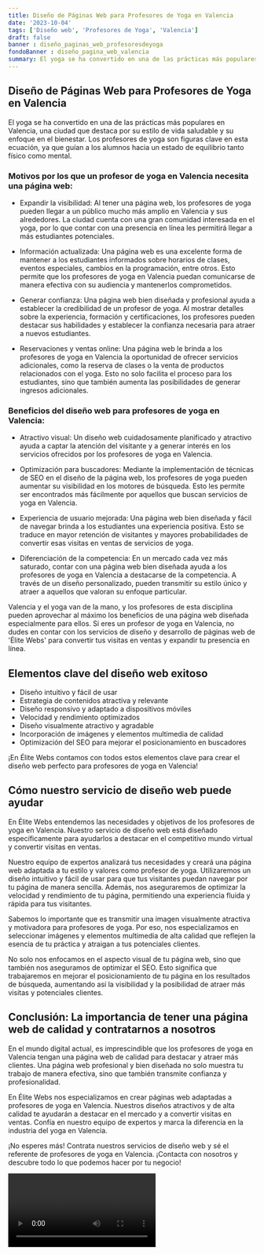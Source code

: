 ```yaml
---
title: Diseño de Páginas Web para Profesores de Yoga en Valencia
date: '2023-10-04'
tags: ['Diseño web', 'Profesores de Yoga', 'Valencia']
draft: false
banner : diseño_paginas_web_profesoresdeyoga
fondoBanner : diseño_pagina_web_valencia
summary: El yoga se ha convertido en una de las prácticas más populares en Valencia, una ciudad que destaca por su estilo de vida saludable y su enfoque en el bienestar. Los profesores de yoga son figuras clave en esta ecuación, ya que guían a los alumnos hacia un estado de equilibrio tanto físico como mental.
---
```


## Diseño de Páginas Web para Profesores de Yoga en Valencia

El yoga se ha convertido en una de las prácticas más populares en Valencia, una ciudad que destaca por su estilo de vida saludable y su enfoque en el bienestar. Los profesores de yoga son figuras clave en esta ecuación, ya que guían a los alumnos hacia un estado de equilibrio tanto físico como mental.

### Motivos por los que un profesor de yoga en Valencia necesita una página web:

- Expandir la visibilidad: Al tener una página web, los profesores de yoga pueden llegar a un público mucho más amplio en Valencia y sus alrededores. La ciudad cuenta con una gran comunidad interesada en el yoga, por lo que contar con una presencia en línea les permitirá llegar a más estudiantes potenciales.

- Información actualizada: Una página web es una excelente forma de mantener a los estudiantes informados sobre horarios de clases, eventos especiales, cambios en la programación, entre otros. Esto permite que los profesores de yoga en Valencia puedan comunicarse de manera efectiva con su audiencia y mantenerlos comprometidos.

- Generar confianza: Una página web bien diseñada y profesional ayuda a establecer la credibilidad de un profesor de yoga. Al mostrar detalles sobre la experiencia, formación y certificaciones, los profesores pueden destacar sus habilidades y establecer la confianza necesaria para atraer a nuevos estudiantes.

- Reservaciones y ventas online: Una página web le brinda a los profesores de yoga en Valencia la oportunidad de ofrecer servicios adicionales, como la reserva de clases o la venta de productos relacionados con el yoga. Esto no solo facilita el proceso para los estudiantes, sino que también aumenta las posibilidades de generar ingresos adicionales.

### Beneficios del diseño web para profesores de yoga en Valencia:

- Atractivo visual: Un diseño web cuidadosamente planificado y atractivo ayuda a captar la atención del visitante y a generar interés en los servicios ofrecidos por los profesores de yoga en Valencia.

- Optimización para buscadores: Mediante la implementación de técnicas de SEO en el diseño de la página web, los profesores de yoga pueden aumentar su visibilidad en los motores de búsqueda. Esto les permite ser encontrados más fácilmente por aquellos que buscan servicios de yoga en Valencia.

- Experiencia de usuario mejorada: Una página web bien diseñada y fácil de navegar brinda a los estudiantes una experiencia positiva. Esto se traduce en mayor retención de visitantes y mayores probabilidades de convertir esas visitas en ventas de servicios de yoga.

- Diferenciación de la competencia: En un mercado cada vez más saturado, contar con una página web bien diseñada ayuda a los profesores de yoga en Valencia a destacarse de la competencia. A través de un diseño personalizado, pueden transmitir su estilo único y atraer a aquellos que valoran su enfoque particular.

Valencia y el yoga van de la mano, y los profesores de esta disciplina pueden aprovechar al máximo los beneficios de una página web diseñada especialmente para ellos. Si eres un profesor de yoga en Valencia, no dudes en contar con los servicios de diseño y desarrollo de páginas web de 'Élite Webs' para convertir tus visitas en ventas y expandir tu presencia en línea.

<GifSeo />

<Cta />

## Elementos clave del diseño web exitoso

- Diseño intuitivo y fácil de usar
- Estrategia de contenidos atractiva y relevante
- Diseño responsivo y adaptado a dispositivos móviles
- Velocidad y rendimiento optimizados
- Diseño visualmente atractivo y agradable
- Incorporación de imágenes y elementos multimedia de calidad
- Optimización del SEO para mejorar el posicionamiento en buscadores

¡En Élite Webs contamos con todos estos elementos clave para crear el diseño web perfecto para profesores de yoga en Valencia!

## Cómo nuestro servicio de diseño web puede ayudar

En Élite Webs entendemos las necesidades y objetivos de los profesores de yoga en Valencia. Nuestro servicio de diseño web está diseñado específicamente para ayudarlos a destacar en el competitivo mundo virtual y convertir visitas en ventas.

Nuestro equipo de expertos analizará tus necesidades y creará una página web adaptada a tu estilo y valores como profesor de yoga. Utilizaremos un diseño intuitivo y fácil de usar para que tus visitantes puedan navegar por tu página de manera sencilla. Además, nos aseguraremos de optimizar la velocidad y rendimiento de tu página, permitiendo una experiencia fluida y rápida para tus visitantes.

Sabemos lo importante que es transmitir una imagen visualmente atractiva y motivadora para profesores de yoga. Por eso, nos especializamos en seleccionar imágenes y elementos multimedia de alta calidad que reflejen la esencia de tu práctica y atraigan a tus potenciales clientes.

No solo nos enfocamos en el aspecto visual de tu página web, sino que también nos aseguramos de optimizar el SEO. Esto significa que trabajaremos en mejorar el posicionamiento de tu página en los resultados de búsqueda, aumentando así la visibilidad y la posibilidad de atraer más visitas y potenciales clientes.

## Conclusión: La importancia de tener una página web de calidad y contratarnos a nosotros

En el mundo digital actual, es imprescindible que los profesores de yoga en Valencia tengan una página web de calidad para destacar y atraer más clientes. Una página web profesional y bien diseñada no solo muestra tu trabajo de manera efectiva, sino que también transmite confianza y profesionalidad.

En Élite Webs nos especializamos en crear páginas web adaptadas a profesores de yoga en Valencia. Nuestros diseños atractivos y de alta calidad te ayudarán a destacar en el mercado y a convertir visitas en ventas. Confía en nuestro equipo de expertos y marca la diferencia en la industria del yoga en Valencia.

¡No esperes más! Contrata nuestros servicios de diseño web y sé el referente de profesores de yoga en Valencia. ¡Contacta con nosotros y descubre todo lo que podemos hacer por tu negocio!

<Video />

<CtaBot job='Profesores de Yoga' city='Valencia'/>

<Gmaps query='Valencia+españa+maps' />